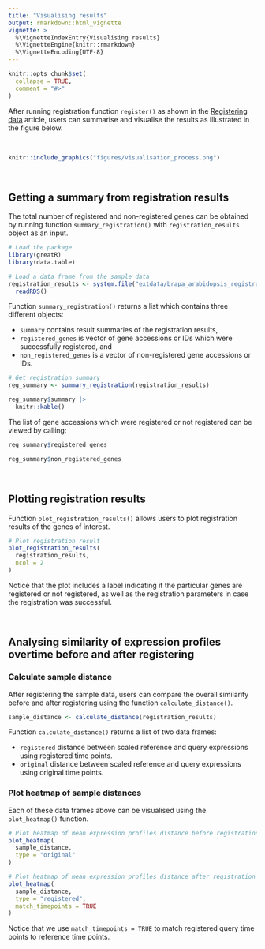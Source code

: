 ```yaml
---
title: "Visualising results"
output: rmarkdown::html_vignette
vignette: >
  %\VignetteIndexEntry{Visualising results}
  %\VignetteEngine{knitr::rmarkdown}
  %\VignetteEncoding{UTF-8}
---
```


```r
knitr::opts_chunk$set(
  collapse = TRUE,
  comment = "#>"
)
```

After running registration function `register()` as shown in the [Registering data](https://ruthkr.github.io/greatR/articles/register-data.html) article, users can summarise and visualise the results as illustrated in the figure below.

<br>

```r
knitr::include_graphics("figures/visualisation_process.png")
```

<br>

## Getting a summary from registration results

The total number of registered and non-registered genes can be obtained by running function `summary_registration()` with `registration_results` object as an input.

```r
# Load the package
library(greatR)
library(data.table)
```

```r
# Load a data frame from the sample data
registration_results <- system.file("extdata/brapa_arabidopsis_registration.rds", package = "greatR") |>
  readRDS()
```

Function `summary_registration()` returns a list which contains three different objects:

- `summary` contains result summaries of the registration results,
- `registered_genes` is vector of gene accessions or IDs which were successfully registered, and
- `non_registered_genes` is a vector of non-registered gene accessions or IDs.

```r
# Get registration summary
reg_summary <- summary_registration(registration_results)

reg_summary$summary |>
  knitr::kable()
```

The list of gene accessions which were registered or not registered can be viewed by calling:

```r
reg_summary$registered_genes
```

```r
reg_summary$non_registered_genes
```

<br>

## Plotting registration results

Function `plot_registration_results()` allows users to plot registration results of the genes of interest.

```r
# Plot registration result
plot_registration_results(
  registration_results,
  ncol = 2
)
```

Notice that the plot includes a label indicating if the particular genes are registered or not registered, as well as the registration parameters in case the registration was successful.

<br>

## Analysing similarity of expression profiles overtime before and after registering

### Calculate sample distance

After registering the sample data, users can compare the overall similarity before and after registering using the function `calculate_distance()`.

```r
sample_distance <- calculate_distance(registration_results)
```

Function `calculate_distance()` returns a list of two data frames:

- `registered` distance between scaled reference and query expressions using registered time points.
- `original` distance between scaled reference and query expressions using original time points.

### Plot heatmap of sample distances

Each of these data frames above can be visualised using the `plot_heatmap()` function.

```r
# Plot heatmap of mean expression profiles distance before registration process
plot_heatmap(
  sample_distance,
  type = "original"
)
```

```r
# Plot heatmap of mean expression profiles distance after registration process
plot_heatmap(
  sample_distance,
  type = "registered",
  match_timepoints = TRUE
)
```

Notice that we use `match_timepoints = TRUE` to match registered query time points to reference time points.
